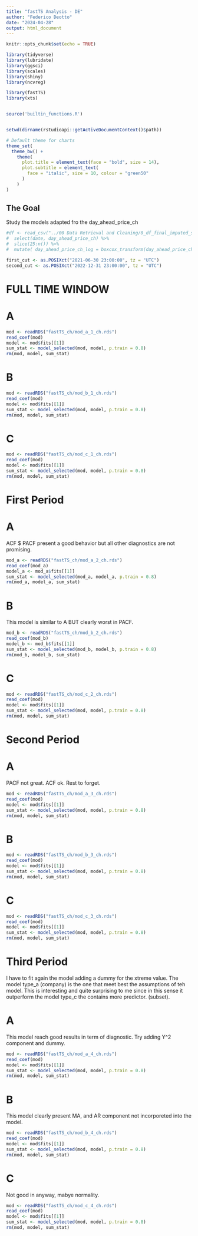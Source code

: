 ```yaml
---
title: "fastTS Analysis - DE"
author: "Federico Deotto"
date: "2024-04-28"
output: html_document
---
```



```r
knitr::opts_chunk$set(echo = TRUE)

library(tidyverse)
library(lubridate)
library(ggsci)
library(scales)
library(shiny)
library(ncvreg)

library(fastTS)
library(xts)


source('builtin_functions.R')


setwd(dirname(rstudioapi::getActiveDocumentContext()$path))

# Default theme for charts
theme_set(
  theme_bw() +
    theme(  
      plot.title = element_text(face = "bold", size = 14),
      plot.subtitle = element_text(
        face = "italic", size = 10, colour = "green50"
      )
    )
)

```

## The Goal

Study the models adapted fro the day_ahead_price_ch 

```r
#df <- read_csv("../00 Data Retrieval and Cleaning/0_df_final_imputed_shifting_a.csv") %>% 
#  select(date, day_ahead_price_ch) %>% 
#  slice(25:n()) %>% 
#  mutate( day_ahead_price_ch_log = boxcox_transform(day_ahead_price_ch, lambda = 0)) 
```

```r
first_cut <- as.POSIXct("2021-06-30 23:00:00", tz = "UTC")
second_cut <- as.POSIXct("2022-12-31 23:00:00", tz = "UTC")
```

# FULL TIME WINDOW


# A

```r
mod <- readRDS("fastTS_ch/mod_a_1_ch.rds")
read_coef(mod)
model <- mod$fits[[1]]  
sum_stat <- model_selected(mod, model, p.train = 0.8)
rm(mod, model, sum_stat)
```

# B

```r
mod <- readRDS("fastTS_ch/mod_b_1_ch.rds")
read_coef(mod)
model <- mod$fits[[1]]  
sum_stat <- model_selected(mod, model, p.train = 0.8)
rm(mod, model, sum_stat)
```

# C
```r
mod <- readRDS("fastTS_ch/mod_c_1_ch.rds")
read_coef(mod)
model <- mod$fits[[1]]  
sum_stat <- model_selected(mod, model, p.train = 0.8)
rm(mod, model, sum_stat)
```


# First Period 

# A
ACF $ PACF present a good behavior but all other diagnostics are not promising.
```r
mod_a <- readRDS("fastTS_ch/mod_a_2_ch.rds")
read_coef(mod_a)
model_a <- mod_a$fits[[1]]  
sum_stat <- model_selected(mod_a, model_a, p.train = 0.8)
rm(mod_a, model_a, sum_stat)
```

# B
This model is similar to A BUT clearly worst in PACF.
```r
mod_b <- readRDS("fastTS_ch/mod_b_2_ch.rds")
read_coef(mod_b)
model_b <- mod_b$fits[[1]]  
sum_stat <- model_selected(mod_b, model_b, p.train = 0.8)
rm(mod_b, model_b, sum_stat)
```

# C
```r
mod <- readRDS("fastTS_ch/mod_c_2_ch.rds")
read_coef(mod)
model <- mod$fits[[1]]  
sum_stat <- model_selected(mod, model, p.train = 0.8)
rm(mod, model, sum_stat)
```

# Second Period

# A
PACF not great. ACF ok. Rest to forget.
```r
mod <- readRDS("fastTS_ch/mod_a_3_ch.rds")
read_coef(mod)
model <- mod$fits[[1]]  
sum_stat <- model_selected(mod, model, p.train = 0.8)
rm(mod, model, sum_stat)
```

# B
```r
mod <- readRDS("fastTS_ch/mod_b_3_ch.rds")
read_coef(mod)
model <- mod$fits[[1]]  
sum_stat <- model_selected(mod, model, p.train = 0.8)
rm(mod, model, sum_stat)
```

# C
```r
mod <- readRDS("fastTS_ch/mod_c_3_ch.rds")
read_coef(mod)
model <- mod$fits[[1]]  
sum_stat <- model_selected(mod, model, p.train = 0.8)
rm(mod, model, sum_stat)
```


# Third Period


I have to fit again the model adding a dummy for the xtreme value. 
The model type_a (company) is the one that meet best the assumptions of teh model. This is interesting and quite surprising to me since in this sense it outperform the model type_c the contains more predictor. (subset).




# A
This model reach good results in term of diagnostic. 
Try adding Y^2 component and dummy.
```r
mod <- readRDS("fastTS_ch/mod_a_4_ch.rds")
read_coef(mod)
model <- mod$fits[[1]]  
sum_stat <- model_selected(mod, model, p.train = 0.8)
rm(mod, model, sum_stat)
```

# B
This model clearly present MA, and AR component not incorporeted into the model.
```r
mod <- readRDS("fastTS_ch/mod_b_4_ch.rds")
read_coef(mod)
model <- mod$fits[[1]]  
sum_stat <- model_selected(mod, model, p.train = 0.8)
rm(mod, model, sum_stat)
```

# C
Not good in anyway, mabye normality.
```r
mod <- readRDS("fastTS_ch/mod_c_4_ch.rds")
read_coef(mod)
model <- mod$fits[[1]]  
sum_stat <- model_selected(mod, model, p.train = 0.8)
rm(mod, model, sum_stat)
```

